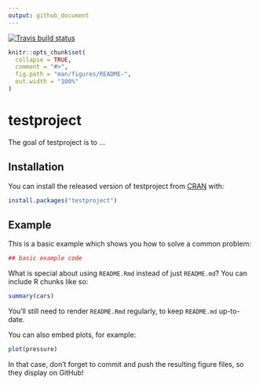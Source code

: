 ```yaml
---
output: github_document
---
```


<!-- README.md is generated from README.Rmd. Please edit that file -->

[![Travis build status](https://travis-ci.org/MishaCivey/testproject.svg?branch=master)](https://travis-ci.org/MishaCivey/testproject)

```r
knitr::opts_chunk$set(
  collapse = TRUE,
  comment = "#>",
  fig.path = "man/figures/README-",
  out.width = "100%"
)
```
# testproject

The goal of testproject is to ...

## Installation

You can install the released version of testproject from [CRAN](https://CRAN.R-project.org) with:

``` r
install.packages("testproject")
```

## Example

This is a basic example which shows you how to solve a common problem:

```r
## basic example code
```

What is special about using `README.Rmd` instead of just `README.md`? You can include R chunks like so:

```r
summary(cars)
```

You'll still need to render `README.Rmd` regularly, to keep `README.md` up-to-date.

You can also embed plots, for example:

```r
plot(pressure)
```

In that case, don't forget to commit and push the resulting figure files, so they display on GitHub!
